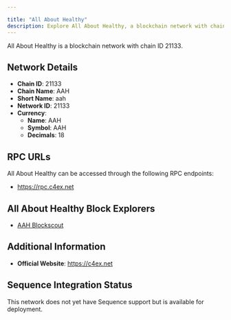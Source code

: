 ```yaml
---

title: "All About Healthy"
description: Explore All About Healthy, a blockchain network with chain ID 21133. Learn about its native currency, AAH, and how to interact with the network.
---
```




All About Healthy is a blockchain network with chain ID 21133.

## Network Details

- **Chain ID**: 21133
- **Chain Name**: AAH
- **Short Name**: aah
- **Network ID**: 21133
- **Currency**: 
  - **Name**: AAH
  - **Symbol**: AAH
  - **Decimals**: 18

## RPC URLs

All About Healthy can be accessed through the following RPC endpoints:

- https://rpc.c4ex.net

## All About Healthy Block Explorers

- [AAH Blockscout](https://exp.c4ex.net)

## Additional Information

- **Official Website**: https://c4ex.net

## Sequence Integration Status

This network does not yet have Sequence support but is available for deployment.
